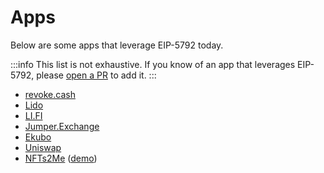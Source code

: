 # Apps

Below are some apps that leverage EIP-5792 today.

:::info
This list is not exhaustive. If you know of an app that leverages EIP-5792, please [open a PR](https://github.com/lukasrosario/eip-5792-site/blob/main/docs/pages/ecosystem/apps.mdx) to add it.
:::

* [revoke.cash](https://revoke.cash/)
* [Lido](https://lido.fi/)
* [LI.FI](https://li.fi)
* [Jumper.Exchange](https://jumper.exchange/)
* [Ekubo](https://evm.ekubo.org)
* [Uniswap](https://app.uniswap.org/)
* [NFTs2Me](https://nfts2me.com/) ([demo](https://one-click-wonders.testnet.nfts2.me/))
